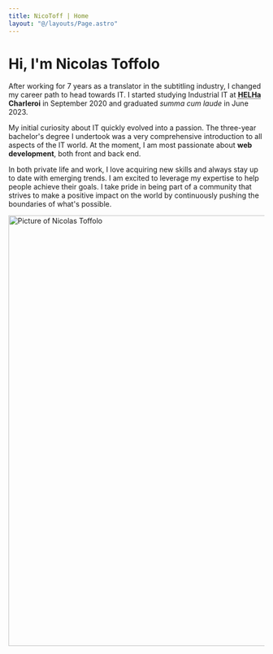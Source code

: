 ```yaml
---
title: NicoToff | Home
layout: "@/layouts/Page.astro"
---
```


# Hi, I'm Nicolas Toffolo

After working for 7 years as a translator in the subtitling industry, I changed my career path to head towards IT. I started studying Industrial IT at <strong class="text-[#008080]"><abbr title="Haute École Louvain en Hainaut">HELHa</abbr> Charleroi</strong> in September 2020 and graduated _summa cum laude_ in June 2023.

My initial curiosity about IT quickly evolved into a passion. The three-year bachelor's degree I undertook was a very comprehensive introduction to all aspects of the IT world. At the moment, I am most passionate about **web development**, both front and back end.

In both private life and work, I love acquiring new skills and always stay up to date with emerging trends. I am excited to leverage my expertise to help people achieve their goals. I take pride in being part of a community that strives to make a positive impact on the world by continuously pushing the boundaries of what's possible.

<Image src={portrait} alt="Picture of Nicolas Toffolo" width="566" height="847" />
